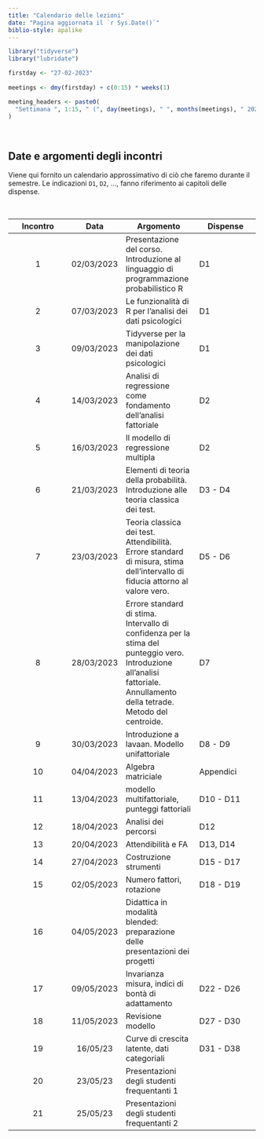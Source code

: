 ```yaml
---
title: "Calendario delle lezioni"
date: "Pagina aggiornata il `r Sys.Date()`"
biblio-style: apalike
---
```


```r
library("tidyverse")
library("lubridate")
```

```r
firstday <- "27-02-2023"
    
meetings <- dmy(firstday) + c(0:15) * weeks(1)

meeting_headers <- paste0(
  "Settimana ", 1:15, " (", day(meetings), " ", months(meetings), " 2023)"
)
```

\

## Date e argomenti degli incontri

Viene qui fornito un calendario approssimativo di ciò che faremo durante il semestre. Le indicazioni `D1`, `D2`, ..., fanno riferimento ai capitoli delle dispense.


\

| Incontro |  Data | Argomento | Dispense |
| :------: | :---: | --------- | -------- |
| 1 |	02/03/2023 |	Presentazione del corso. Introduzione al linguaggio di programmazione probabilistico R | D1 |
| 2 |	07/03/2023 |	Le funzionalità di R per l'analisi dei dati psicologici	| D1 |
| 3 |	09/03/2023 |	Tidyverse per la manipolazione dei dati psicologici	| D1 |
| 4 |	14/03/2023 |	Analisi di regressione come fondamento dell'analisi fattoriale | D2 |
| 5 |	16/03/2023 |	Il modello di regressione multipla | D2 |
| 6 |	21/03/2023 |	Elementi di teoria della probabilità. Introduzione alle teoria classica dei test. | D3 - D4 |
| 7 |	23/03/2023 |	Teoria classica dei test. Attendibilità. Errore standard di misura, stima dell'intervallo di fiducia attorno al valore vero. | D5 - D6 |
| 8 |	28/03/2023 | Errore standard di stima. Intervallo di confidenza per la stima del punteggio vero. Introduzione all'analisi fattoriale. Annullamento della tetrade. Metodo del centroide. | D7 |
| 9 | 30/03/2023 | Introduzione a lavaan. Modello unifattoriale | D8 - D9 |
| 10| 04/04/2023 |Algebra matriciale | Appendici |
| 11 | 13/04/2023 | modello multifattoriale, punteggi fattoriali | D10 - D11 | 
| 12 | 18/04/2023 | Analisi dei percorsi | D12 |
| 13 | 20/04/2023 | Attendibilità e FA | D13, D14|
| 14 | 27/04/2023 | Costruzione strumenti | D15 - D17 |
| 15 | 02/05/2023 | Numero fattori, rotazione | D18 - D19 |
| 16 | 04/05/2023 | Didattica in modalità blended: preparazione delle presentazioni dei  progetti  | |
| 17 | 09/05/2023 | Invarianza misura, indici di bontà di adattamento | D22 - D26 |
| 18 | 11/05/2023 | Revisione modello | D27 - D30 |
| 19 | 16/05/23 | Curve di crescita latente, dati categoriali | D31 - D38 |
| 20 | 23/05/23  | Presentazioni degli studenti frequentanti 1 | |
| 21 | 25/05/23 | Presentazioni degli studenti frequentanti 2 | |




<!-- <!-- ------------------------------------------------------ --> 

<!-- ### `r meeting_headers[1]` -->

<!-- *Incontri di lezione ed esercitazioni pratiche #* 1, 2 -->

<!-- - Presentazione dell'insegnamento -->

<!-- <!-- ------------------------------------------------------ --> 

<!-- ### `r meeting_headers[2]` -->

<!-- *Incontri di lezione ed esercitazioni pratiche #* 3, 4, 5 -->

<!-- - Introduzione a $\textsf{R}$. -->


<!-- <!-- ------------------------------------------------------ --> 

<!-- ### `r meeting_headers[3]` -->

<!-- *Incontri di lezione ed esercitazioni pratiche #* 6, 7,  -->

<!-- - Teora delle probabilità e modello lineare. -->

<!-- <!-- ------------------------------------------------------ --> 

<!-- ### `r meeting_headers[4]` -->

<!-- *Incontri di lezione ed esercitazioni pratiche #* 8, 9 -->

<!-- - Teoria classica dei test -->

<!-- *Compiti*: -->

<!-- - WU1 (analisi di regressione e TTC in $\textsf{R}$) -->

<!-- <!-- ------------------------------------------------------ --> 

<!-- ### `r meeting_headers[5]` -->

<!-- *Incontri di lezione ed esercitazioni pratiche #* 10, 11, 12 -->

<!-- - D4, D5, D6 -->

<!-- <!-- ------------------------------------------------------ --> 

<!-- ### `r meeting_headers[6]` -->

<!-- *Incontri di lezione ed esercitazioni pratiche #* 12, 13, 14 -->

<!-- - D7, D8 -->

<!-- *Compiti*:  -->

<!-- - WU2 (analisi fattoriale in $\textsf{R}$) -->

<!-- <!-- ------------------------------------------------------ --> 

<!-- ### `r meeting_headers[7]` -->

<!-- *Incontri di lezione ed esercitazioni pratiche #* 15, 16, 17 -->
<!--  - D9, D10 -->

<!-- <!-- ------------------------------------------------------ --> 

<!-- ### `r meeting_headers[8]` -->

<!-- *Incontri di lezione ed esercitazioni pratiche #* 18, 19, 20 -->
<!-- - D11, D12, D13, algebra matriciale -->

<!-- *Compiti*:  -->
<!-- - WU4 (attendibilità) -->

<!-- <!-- ------------------------------------------------------ --> 

<!-- ### `r meeting_headers[9]` -->

<!-- *Incontri di lezione ed esercitazioni pratiche #* 21, 22, 23 -->

<!-- - D11, D12, D13 -->

<!-- <!-- ------------------------------------------------------ --> 

<!-- ### `r meeting_headers[10]` -->

<!-- *Incontri di lezione ed esercitazioni pratiche #* 24, 25, 26 -->

<!-- - D14, D15, growth models -->

<!-- *Compiti*:  -->

<!-- - WU5 (numero di fattori, invarianza fattoriale) -->

<!-- <!-- ------------------------------------------------------ --> 

<!-- ### `r meeting_headers[11]` -->

<!-- *Incontri di lezione ed esercitazioni pratiche #* 27, 28, 29 -->

<!-- Questa settimana non ci saranno incontri in classe in quanto un CFU del corso si svolge in modalità *blended*. Durante questo periodo, gli studenti saranno impegnati nella preparazione delle presentazioni dei loro progetti di gruppo. -->

<!-- <!-- ------------------------------------------------------ --> 

<!-- ### `r meeting_headers[12]` -->

<!-- *Incontri di lezione ed esercitazioni pratiche #* 30, 31, 32 -->

<!-- *Presentazioni dei lavori di gruppo per gli studenti frequentanti* -->

<!-- <!-- ------------------------------------------------------ --> 



